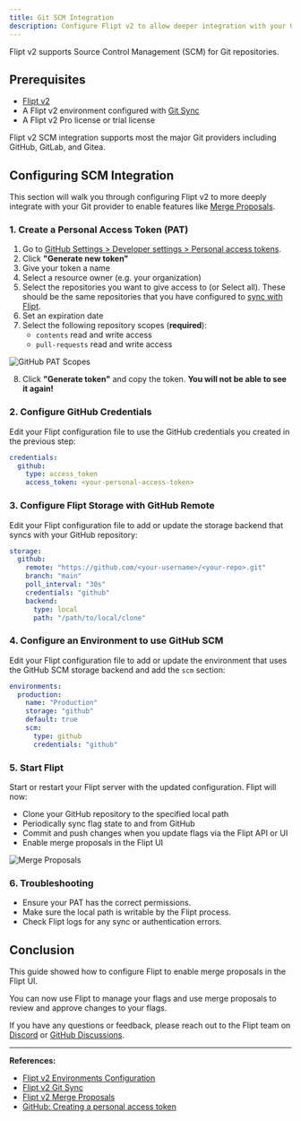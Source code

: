 ```yaml
---
title: Git SCM Integration
description: Configure Flipt v2 to allow deeper integration with your Git Provider
---
```


Flipt v2 supports Source Control Management (SCM) for Git repositories.


<V2Pro />

## Prerequisites

- [Flipt v2](/v2/quickstart)
- A Flipt v2 environment configured with [Git Sync](/v2/guides/operations/environments/git-sync)
- A Flipt v2 Pro license or trial license

<Note>
  Flipt v2 SCM integration supports most the major Git providers including
  GitHub, GitLab, and Gitea.
</Note>

## Configuring SCM Integration

This section will walk you through configuring Flipt v2 to more deeply integrate with your Git provider to enable features like [Merge Proposals](/v2/introduction#merge-proposals).

### 1. Create a Personal Access Token (PAT)

1. Go to [GitHub Settings > Developer settings > Personal access tokens](https://github.com/settings/tokens).
2. Click **"Generate new token"**
3. Give your token a name
4. Select a resource owner (e.g. your organization)
5. Select the repositories you want to give access to (or Select all). These should be the same repositories that you have configured to [sync with Flipt](/v2/guides/operations/environments/git-sync).
6. Set an expiration date
7. Select the following repository scopes (**required**):
   - `contents` read and write access
   - `pull-requests` read and write access

![GitHub PAT Scopes](/v2/images/guides/operations/environments/github_pat_scopes.png)

8. Click **"Generate token"** and copy the token. **You will not be able to see it again!**

### 2. Configure GitHub Credentials

Edit your Flipt configuration file to use the GitHub credentials you created in the previous step:

```yaml
credentials:
  github:
    type: access_token
    access_token: <your-personal-access-token>
```

### 3. Configure Flipt Storage with GitHub Remote

Edit your Flipt configuration file to add or update the storage backend that syncs with your GitHub repository:

```yaml
storage:
  github:
    remote: "https://github.com/<your-username>/<your-repo>.git"
    branch: "main"
    poll_interval: "30s"
    credentials: "github"
    backend:
      type: local
      path: "/path/to/local/clone"
```

### 4. Configure an Environment to use GitHub SCM

Edit your Flipt configuration file to add or update the environment that uses the GitHub SCM storage backend and add the `scm` section:

```yaml highlight={6-8}
environments:
  production:
    name: "Production"
    storage: "github"
    default: true
    scm:
      type: github
      credentials: "github"
```

### 5. Start Flipt

Start or restart your Flipt server with the updated configuration. Flipt will now:

- Clone your GitHub repository to the specified local path
- Periodically sync flag state to and from GitHub
- Commit and push changes when you update flags via the Flipt API or UI
- Enable merge proposals in the Flipt UI

![Merge Proposals](/v2/images/guides/operations/environments/merge_proposals.png)

### 6. Troubleshooting

- Ensure your PAT has the correct permissions.
- Make sure the local path is writable by the Flipt process.
- Check Flipt logs for any sync or authentication errors.

## Conclusion

This guide showed how to configure Flipt to enable merge proposals in the Flipt UI.

You can now use Flipt to manage your flags and use merge proposals to review and approve changes to your flags.

If you have any questions or feedback, please reach out to the Flipt team on [Discord](https://discord.gg/flipt) or [GitHub Discussions](https://github.com/flipt-io/flipt/discussions).

---

**References:**

- [Flipt v2 Environments Configuration](/v2/configuration/environments)
- [Flipt v2 Git Sync](/v2/guides/operations/environments/git-sync)
- [Flipt v2 Merge Proposals](/v2/introduction#merge-proposals)
- [GitHub: Creating a personal access token](https://docs.github.com/en/authentication/keeping-your-account-and-data-secure/creating-a-personal-access-token)
